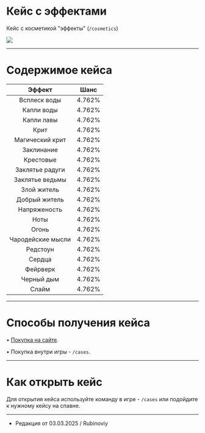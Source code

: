 # Кейс с эффектами
Кейс с косметикой "эффекты" (```/cosmetics```)

<img src="https://s3.etty.su/wiki/survival/cases/effect.webp" />

--------

# Содержимое кейса

| Эффект | Шанс |
| :---------: | :---------: |
| Всплеск воды | 4.762% |
| Капли воды | 4.762% |
| Капли лавы  | 4.762% |
| Крит | 4.762% |
| Магический крит | 4.762% |
| Заклинание | 4.762% |
| Крестовые | 4.762% |
| Заклятье радуги | 4.762% |
| Заклятье ведьмы | 4.762% |
| Злой житель | 4.762% |
| Добрый житель | 4.762% |
| Напряженость | 4.762% |
| Ноты | 4.762% |
| Огонь | 4.762% |
| Чародейские мысли | 4.762% |
| Редстоун | 4.762% |
| Сердца| 4.762% |
| Фейрверк | 4.762% |
| Черный дым | 4.762% |
| Слайм | 4.762% |

--------

# Способы получения кейса

 • [Покупка на сайте](https://www.etty.su).

 • Покупка внутри игры - ```/cases```.

--------

# Как открыть кейс

Для открытия кейса используйте команду в игре - ```/cases``` или подойдите к нужному кейсу на спавне.

--------

- Редакция от 03.03.2025 / Rubinoviy